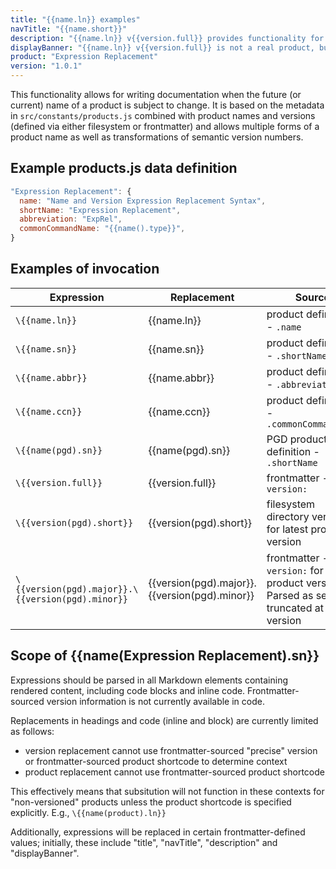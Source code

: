 ```yaml
---
title: "{{name.ln}} examples"
navTitle: "{{name.short}}"
description: "{{name.ln}} v{{version.full}} provides functionality for replacing simple expressions representing product names and versions"
displayBanner: "{{name.ln}} v{{version.full}} is not a real product, but it plays one in the playground"
product: "Expression Replacement"
version: "1.0.1"
---
```




This functionality allows for writing documentation when the future (or current) name of a product is subject to change. It is based on the metadata in `src/constants/products.js` combined with product names and versions (defined via either filesystem or frontmatter) and allows multiple forms of a product name as well as transformations of semantic version numbers. 

## Example products.js data definition

```javascript
"Expression Replacement": {
  name: "Name and Version Expression Replacement Syntax",
  shortName: "Expression Replacement",
  abbreviation: "ExpRel",
  commonCommandName: "{{name().type}}",
}
```

## Examples of invocation

| Expression                                        | Replacement                                   | Source                                                                                            |
|---------------------------------------------------|-----------------------------------------------|---------------------------------------------------------------------------------------------------|
| `\{{name.ln}}`                                    | {{name.ln}}                                   | product definition - `.name`                                                                      |
| `\{{name.sn}}`                                    | {{name.sn}}                                   | product definition - `.shortName`                                                                 |
| `\{{name.abbr}}`                                  | {{name.abbr}}                                 | product definition - `.abbreviation`                                                              |
| `\{{name.ccn}}`                                   | {{name.ccn}}                                  | product definition - `.commonCommandName`                                                         |
| `\{{name(pgd).sn}}`                               | {{name(pgd).sn}}                              | PGD product definition - `.shortName`                                                             |
| `\{{version.full}}`                               | {{version.full}}                              | frontmatter - `version:`                                                                          |
| `\{{version(pgd).short}}`                         | {{version(pgd).short}}                        | filesystem directory version for latest product version                                           |
| `\{{version(pgd).major}}.\{{version(pgd).minor}}` | {{version(pgd).major}}.{{version(pgd).minor}} | frontmatter - `version:` for latest product version. Parsed as semver, truncated at minor version |
 
## Scope of {{name(Expression Replacement).sn}}

Expressions should be parsed in all Markdown elements containing rendered content, including code blocks and inline code. Frontmatter-sourced version information is not currently available in code. 

Replacements in headings and code (inline and block) are currently limited as follows:

- version replacement cannot use frontmatter-sourced "precise" version or frontmatter-sourced product shortcode to determine context
- product replacement cannot use frontmatter-sourced product shortcode 

This effectively means that subsitution will not function in these contexts for "non-versioned" products unless the product shortcode is specified explicitly. E.g., `\{{name(product).ln}}`

Additionally, expressions will be replaced in certain frontmatter-defined values; initially, these include "title", "navTitle", "description" and "displayBanner".

